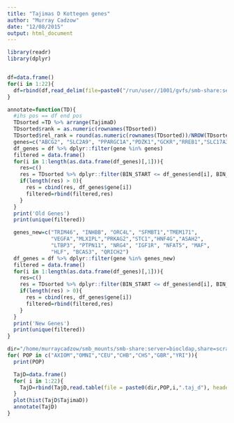 ```yaml
---
title: "Tajimas D Kottegen genes"
author: "Murray Cadzow"
date: "12/08/2015"
output: html_document
---
```


```r
library(readr)
library(dplyr)


df=data.frame()
for(i in 1:22){
  df=rbind(df,read_delim(file=paste0("/run/user//1001/gvfs/smb-share:server=biocldap,share=scratch/merrimanlab/murray/working_dir/extract/fixed_vcf/snpEff_classic/rs_genes",i,".txt"), delim="\t", col_names=c("chr","start","end","rs_ids","gene")) )
}

annotate=function(TD){
  #ihs pos == df end pos
  TDsorted =TD %>% arrange(TajimaD)
  TDsorted$rank = as.numeric(rownames(TDsorted))
  TDsorted$rel_rank = round(as.numeric(rownames(TDsorted))/NROW(TDsorted), digits=3)
  genes=c("ABCG2", "SLC2A9", "PPARGC1A","PDZK1","GCKR","RREB1","SLC17A3","SLC16A9", "SLC22A11","SLC22A12", "INHBE")
  df_genes = df %>% dplyr::filter(gene %in% genes)
  filtered = data.frame()
  for(i in 1:length(as.data.frame(df_genes)[,1])){
    res=c()
    res = TDsorted %>% dplyr::filter(BIN_START <= df_genes$end[i], BIN_START +30000 >= df_genes$end[i], CHROM == df_genes$chr[i])
    if(length(res) > 0){
      res = cbind(res, df_genes$gene[i])
      filtered=rbind(filtered,res)
    }
  }
  print('Old Genes')
  print(unique(filtered))

  genes_new=c("TRIM46", "INHBB", "ORC4L", "SFMBT1","TMEM171",
              "VEGFA","MLXIPL","PRKAG2","STC1","HNF4G","ASAH2",
              "LTBP3", "PTPN11", "NRG4", "IGF1R", "NFAT5", "MAF",
              "HLF", "BCAS3", "QRICH2")
  df_genes = df %>% dplyr::filter(gene %in% genes_new)
  filtered = data.frame()
  for(i in 1:length(as.data.frame(df_genes)[,1])){
    res=c()
    res = TDsorted %>% dplyr::filter(BIN_START <= df_genes$end[i], BIN_START +30000 >= df_genes$end[i], CHROM == df_genes$chr[i])
    if(length(res) > 0){
      res = cbind(res, df_genes$gene[i])
      filtered=rbind(filtered,res)
    }
  }
  print('New Genes')
  print(unique(filtered))
}
```

```r
dir="/home/murraycadzow/smb_mounts/smb-share:server=biocldap,share=scratch/merrimanlab/murray/working_dir/extract/TajD/"
for( POP in c("AXIOM","OMNI","CEU","CHB","CHS","GBR","YRI")){
  print(POP)

  TajD=data.frame()
  for( i in 1:22){
    TajD=rbind(TajD,read.table(file = paste0(dir,POP,i,".taj_d"), header=TRUE))
  }
  plot(hist(TajD$TajimaD))
  annotate(TajD)
}

```